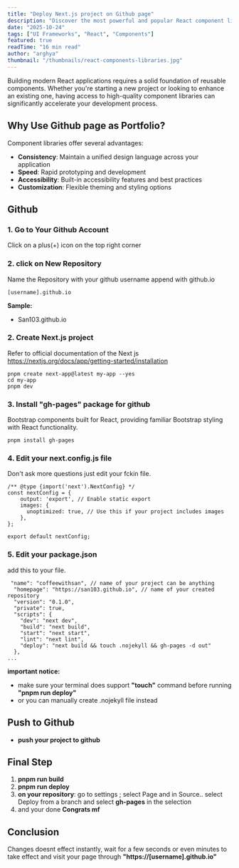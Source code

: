 ```yaml
---
title: "Deploy Next.js project on Github page"
description: "Discover the most powerful and popular React component libraries that will accelerate your development workflow and help you build stunning UIs."
date: "2025-10-24"
tags: ["UI Frameworks", "React", "Components"]
featured: true
readTime: "16 min read"
author: "arghya"
thumbnail: "/thumbnails/react-components-libraries.jpg"
---
```


Building modern React applications requires a solid foundation of reusable components. Whether you're starting a new project or looking to enhance an existing one, having access to high-quality component libraries can significantly accelerate your development process.

## Why Use Github page as Portfolio?

Component libraries offer several advantages:

- **Consistency**: Maintain a unified design language across your application
- **Speed**: Rapid prototyping and development
- **Accessibility**: Built-in accessibility features and best practices
- **Customization**: Flexible theming and styling options

## Github

### 1. Go to Your Github Account
Click on a plus(+) icon on the top right corner
### 2. click on New Repository
Name the Repository with your github username append with github.io

```tsx
[username].github.io
```

**Sample:**

- San103.github.io

### 2. Create Next.js project

Refer to official documentation of the Next js https://nextjs.org/docs/app/getting-started/installation

```
pnpm create next-app@latest my-app --yes
cd my-app
pnpm dev
```
### 3. Install "gh-pages" package for github

Bootstrap components built for React, providing familiar Bootstrap styling with React functionality.

```
pnpm install gh-pages
```

### 4. Edit your next.config.js file

Don't ask more questions just edit your fckin file.

```tsx
/** @type {import('next').NextConfig} */
const nextConfig = {
    output: 'export', // Enable static export
    images: {
      unoptimized: true, // Use this if your project includes images
    },
};

export default nextConfig;

```
### 5. Edit your package.json

add this to your file.

```tsx
 "name": "coffeewithsan", // name of your project can be anything 
  "homepage": "https://san103.github.io", // name of your created repository
  "version": "0.1.0",
  "private": true,
  "scripts": {
    "dev": "next dev",
    "build": "next build",
    "start": "next start",
    "lint": "next lint",
    "deploy": "next build && touch .nojekyll && gh-pages -d out"
  },
...
```
**important notice:**

- make sure your terminal does support **"touch"** command before running **"pnpm run deploy"**
- or you can manually create .nojekyll file instead


## Push to Github

- **push your project to github** 

## Final Step

1. **pnpm run build**
2. **pnpm run deploy**
3. **on your repository**: go to settings ; select Page and in Source.. select Deploy from a branch and select **gh-pages** in the selection
4. and your done **Congrats mf** 

## Conclusion

Changes doesnt effect instantly, wait for a few seconds or even minutes to take effect and visit your page through **"https://[username].github.io"**
